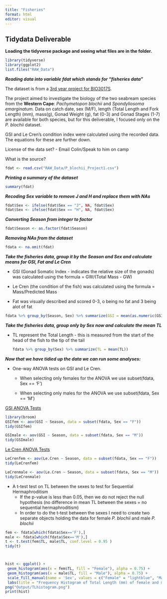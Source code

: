 ```yaml
---
title: "Fisheries"
format: html
editor: visual
---
```


## Tidydata Deliverable

**Loading the tidyverse package and seeing what files are in the folder.**

```r
library(tidyverse)
library(ggplot2)
list.files("RAW_Data")
```

***Reading data into variable fdat which stands for "fisheries data"***

The dataset is from a [3rd year project for BIO3017S]{.underline}.

The project aimed to investigate the biology of the two seabream species from the **Western Cape**: *Pachymetopon blochii* and *Spondyliosoma emarginatum.* Data on catch date, sex (M/F), length (Total Length and Fork Length) (mm), mass(g), Gonad Weight (g), fat (0-3) and Gonad Stages (1-7) are available for both species, but for this deliverable, I focused only on the *P. blochii* dataset.

GSI and Le Cren's condition index were calculated using the recorded data. The equations for these are further down.

License of the data set? - Email Colin/Speak to him on camp

What is the source?

```r
fdat <- read.csv("RAW_Data/P_blochii_Project1.csv")
```

***Printing a summary of the dataset***

```r
summary(fdat)
```

***Recoding Sex variable to remove J and H and replace them with NAs***

```r
fdat$Sex <- ifelse(fdat$Sex == "J", NA, fdat$Sex)
fdat$Sex <- ifelse(fdat$Sex == "H", NA, fdat$Sex)
```

***Converting Season from integer to factor***

```r
fdat$Season <- as.factor(fdat$Season)
```

***Removing NAs from the dataset***

```r
fdata <- na.omit(fdat)
```

***Take the fisheries data, group it by the Season and Sex and calculate means for GSI, Fat and Le Cren***

-   GSI (Gonad Somatic Index - indicates the relative size of the gonads) was calculated using the formula = GW/(Total Mass - GW)

-   Le Cren (the condition of the fish) was calculated using the formula = Mass/Predicted Mass

-   Fat was visually described and scored 0-3, o being no fat and 3 being alot of fat

```r

fdata %>% group_by(Season, Sex) %>% summarize(GSI = mean(as.numeric(GSI), na.rm = TRUE), 'Le Cren' = mean(Le.Cren), Fat = mean(Fat, na.rm = TRUE)) %>% arrange(Sex)
```

***Take the fisheries data, group only by Sex now and calculate the mean TL***

-   TL represent the Total Length - this is measured from the start of the head of the fish to the tip of the tail

    ```r
    fdata %>% group_by(Sex) %>% summarize(TL = mean(TL))
    ```

***Now that we have tidied up the data we can run some analyses:***

-   One-way ANOVA tests on GSI and Le Cren.

    -   When selecting only females for the ANOVA we use subset(fdata, Sex == 'F')

    -   When selecting only males for the ANOVA we use subset(fdata, Sex == 'M')

[GSI ANOVA Tests]{.underline}

```r
library(broom)
GSIfem <- aov(GSI ~ Season, data = subset(fdata, Sex == "F"))
tidy(GSIfem)
```

```r
GSImale <- aov(GSI ~ Season, data = subset(fdata, Sex == "M"))
tidy(GSImale)
```

[Le Cren ANOVA Tests]{.underline}

```r
LeCrenfem <- aov(Le.Cren ~ Season, data = subset(fdata, Sex == "F"))
tidy(LeCrenfem)
```

```r
LeCrenmale <- aov(Le.Cren ~ Season, data = subset(fdata, Sex == "M"))
tidy(LeCrenmale)
```

-   A t-test test on TL between the sexes to test for Sequential Hermaphroditism
    -   If the p-value is less than 0.05, then we do not reject the null hypothesis (no difference in mean TL between the sexes = no sequential hermaphroditism)
    -   In order to do the t-test between the sexes I need to create two separate objects holding the data for female *P. blochii* and male *P. blochii*

```r
fem <- fdata[which(fdata$Sex=='F'),]
male <- fdata[which(fdata$Sex=='M'),]
t <- t.test(fem$TL, male$TL, conf.level = 0.95 )
tidy(t)



hist <- ggplot() +
 geom_histogram(aes(x = fem$TL, fill = "Female"), alpha = 0.75) +
 geom_histogram(aes(x = male$TL, fill = "Male"), alpha = 0.75) +
 scale_fill_manual(name = 'Sex', values = c("Female" = "lightblue", "Male" = "orange")) +
 labs(title = "Frequency Histogram of Total Length (mm) of female and male P. blochii", x = "Total Length (mm)", y = "Frequency") + theme_classic()
png("Output/TLhistogram.png")
print(hist)

```
